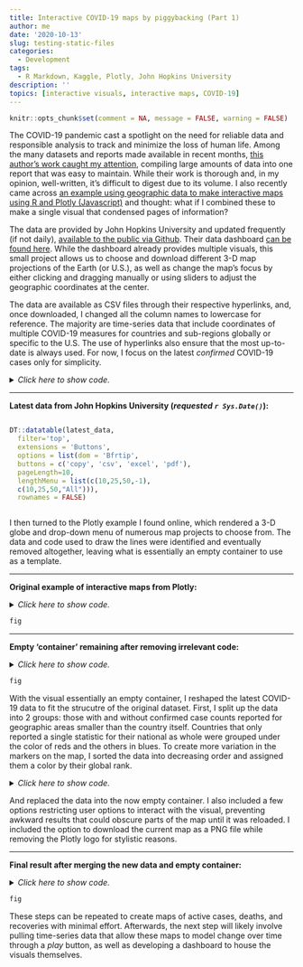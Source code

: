 ```yaml
---
title: Interactive COVID-19 maps by piggybacking (Part 1)
author: me
date: '2020-10-13'
slug: testing-static-files
categories:
  - Development
tags:
  - R Markdown, Kaggle, Plotly, John Hopkins University
description: ''
topics: [interactive visuals, interactive maps, COVID-19]
---
```


```r
knitr::opts_chunk$set(comment = NA, message = FALSE, warning = FALSE)
```

The COVID-19 pandemic cast a spotlight on the need for reliable data and responsible analysis to track and minimize the loss of human life. 
Among the many datasets and reports made available in recent months, 
[this author's work caught my attention](https://www.kaggle.com/gerardopgarcia/coronavirus-covid-19-visualization-prediction/){target="_blank"}, compiling large amounts of data into one report that was easy to maintain. While their work
is thorough and, in my opinion, well-written, it's difficult to digest due to its volume. I also recently came across [an example using geographic
data to make interactive maps using R and Plotly (Javascript)](https://plotly.com/r/sliders/){target="_blank"} 
and thought: what if I combined these to make a single visual that condensed pages of information?

The data are provided by John Hopkins University and updated frequently (if not daily), 
[available to the public via Github](https://github.com/CSSEGISandData/COVID-19){target="_blank"}. Their data dashboard 
[can be found here](https://www.arcgis.com/apps/opsdashboard/index.html#/bda7594740fd40299423467b48e9ecf6){target="_blank"}. While the dashboard already provides multiple 
visuals, this small project allows us to choose and download different 3-D map projections of the 
Earth (or U.S.), as well as change the map's focus by either clicking and dragging manually or using sliders to adjust the geographic coordinates at the center.

The data are available as CSV files through their respective hyperlinks, and, once downloaded, I changed all the column names to lowercase for reference. The majority are time-series data that include coordinates of multiple COVID-19 measures for countries 
and sub-regions globally or specific to the U.S. The use of hyperlinks also ensure that the most up-to-date is always used. 
For now, I focus on the latest <em>confirmed</em> COVID-19 cases only for simplicity.

<details><summary><em>Click here to show code.</em></summary>

```r
# Gather data from URLs in CSV format

confirmed_df <- read.csv(
  'https://raw.githubusercontent.com/CSSEGISandData/COVID-19/master/csse_covid_19_data/csse_covid_19_time_series/time_series_covid19_confirmed_global.csv')

deaths_df <- read.csv(
  'https://raw.githubusercontent.com/CSSEGISandData/COVID-19/master/csse_covid_19_data/csse_covid_19_time_series/time_series_covid19_deaths_global.csv')

recoveries_df <- read.csv(
  'https://raw.githubusercontent.com/CSSEGISandData/COVID-19/master/csse_covid_19_data/csse_covid_19_time_series/time_series_covid19_recovered_global.csv')

latest_data <- read.csv(
  'https://raw.githubusercontent.com/CSSEGISandData/COVID-19/master/csse_covid_19_data/csse_covid_19_daily_reports/10-11-2020.csv')

us_medical_data <- read.csv(
  'https://raw.githubusercontent.com/CSSEGISandData/COVID-19/master/csse_covid_19_data/csse_covid_19_daily_reports_us/10-11-2020.csv')

apple_mobility <- read.csv(
  'https://covid19-static.cdn-apple.com/covid19-mobility-data/2018HotfixDev24/v3/en-us/applemobilitytrends-2020-10-11.csv')

# Change columns to lower case

names(latest_data) <- tolower(names(latest_data))

names(confirmed_df) <- tolower(names(confirmed_df))

names(us_medical_data) <- tolower(names(us_medical_data))

names(deaths_df) <- tolower(names(deaths_df))

names(recoveries_df) <- tolower(names(recoveries_df))

names(apple_mobility) <- tolower(names(apple_mobility))
```

</details>

<hr>

<b>Latest data from John Hopkins University (<em>requested `r Sys.Date()`</em>):</b>

<div style="overflow-x:scroll;">

```r
DT::datatable(latest_data,
  filter='top',
  extensions = 'Buttons',
  options = list(dom = 'Bfrtip',
  buttons = c('copy', 'csv', 'excel', 'pdf'),
  pageLength=10,
  lengthMenu = list(c(10,25,50,-1),
  c(10,25,50,"All"))),
  rownames = FALSE)
```

</div>

I then turned to the Plotly example I found online, which rendered a 3-D globe and drop-down menu of numerous map projects to choose from.
The data and code used to draw the lines were identified and eventually removed altogether, leaving what is essentially an empty 
container to use as a template.

<hr>

<b>Original example of interactive maps from Plotly:</b>

<details><summary><em>Click here to show code.</em></summary>

```r
library(plotly)

df <- read.csv('https://raw.githubusercontent.com/plotly/datasets/master/globe_contours.csv')
df$id <- seq_len(nrow(df))

library(tidyr)
d <- df %>%
  gather(key, value, -id) %>%
  separate(key, c("l", "line"), "\\.") %>%
  spread(l, value)

geo <- list(
  showland = TRUE,
  showlakes = TRUE,
  showcountries = TRUE,
  showocean = TRUE,
  countrywidth = 0.5,
  landcolor = 'rgb(230, 145, 56)',
  lakecolor = 'rgb(0, 255, 255)',
  oceancolor = 'rgb(0, 255, 255)',
  projection = list(
    type = 'orthographic',
    rotation = list(
      lon = -100,
      lat = 40,
      roll = 0
    )
  ),
  lonaxis = list(
    showgrid = TRUE,
    gridcolor = toRGB("gray40"),
    gridwidth = 0.5
  ),
  lataxis = list(
    showgrid = TRUE,
    gridcolor = toRGB("gray40"),
    gridwidth = 0.5
  )
)

## add custom events

# dropdown
projections = data.frame(type = c(
  "equirectangular", "mercator", "orthographic", "natural earth","kavrayskiy7", 
  "miller", "robinson", "eckert4", "azimuthal equal area","azimuthal equidistant", 
  "conic equal area", "conic conformal", "conic equidistant", "gnomonic", "stereographic", 
  "mollweide", "hammer", "transverse mercator", "albers usa", "winkel tripel"))

all_buttons <- list()
for (i in 1:length(projections[,])) { 
  all_buttons[[i]] <- list(method = "relayout",
  args = list(list(geo.projection.type = projections$type[i])),
  label = projections$type[i])
}

# sliders
lon_range = data.frame(seq(-180, 180, 10))
lat_range = data.frame(seq(-90, 90, 10))
colnames(lon_range) <- "x"
colnames(lat_range) <- "x"

all_lat <- list()
for (i in 1:length(lat_range[,])) { 
  all_lat[[i]] <- list(method = "relayout",
                       args = list(list(geo.projection.rotation.lat = lat_range$x[i])),
                       label = lat_range$x[i])
}

all_lon <- list()
for (i in 1:length(lon_range[,])) {  
  all_lon[[i]] <- list(method = "relayout", 
  args = list(list(geo.projection.rotation.lon = lon_range$x[i])),
  label = lon_range$x[i]) 
} 

# annotations
annot <- list(x = 0, y=0.8, text = "Projection", yanchor = 'bottom', 
  xref = 'paper', xanchor = 'right',
  showarrow = FALSE)


# original d3-globe with contours
fig<- plot_geo(d) 
fig <- fig %>% group_by(line) 
fig <- fig %>% add_lines(x = ~lon, y = ~lat, color = ~line, colors = 'Reds') 
fig <- fig %>% layout(
  showlegend = FALSE, geo = geo
)

# plot with custom events
fig<- fig
fig <- fig %>% layout(annotations = annot,
  updatemenus = list(list(active = 2, x = 0, y = 0.8, 
    buttons=all_buttons)),
  sliders = list(
    list(
      active = (length(lon_range[,])-1)/2, 
      currentvalue = list(prefix = "Longitude: "), 
      pad = list(t = 20), 
      steps = all_lon),
    list(
      active = (length(lat_range[,])-1)/2, 
      currentvalue = list(prefix = "Latitude: "), 
      pad = list(t = 100), 
      steps = all_lat)))
```

</details>

```r
fig
```

<hr>

<b>Empty 'container' remaining after removing irrelevant code:</b>

<details><summary><em>Click here to show code.</em></summary>

```r
library(plotly)

# REMOVED
# ------------------------------------------------------------------------------
# df <- read.csv('https://raw.githubusercontent.com/plotly/datasets/master/globe_contours.csv')
# df$id <- seq_len(nrow(df))
# 
# library(tidyr)
# d <- df %>%
#   gather(key, value, -id) %>%
#   separate(key, c("l", "line"), "\\.") %>%
#   spread(l, value)
# ------------------------------------------------------------------------------

geo <- list(
  showland = TRUE,
  showlakes = TRUE,
  showcountries = TRUE,
  showocean = TRUE,
  countrywidth = 0.5,
  landcolor = 'rgb(230, 145, 56)',
  lakecolor = 'rgb(0, 255, 255)',
  oceancolor = 'rgb(0, 255, 255)',
  projection = list(
    type = 'orthographic',
    rotation = list(
      lon = -100,
      lat = 40,
      roll = 0
    )
  ),
  lonaxis = list(
    showgrid = TRUE,
    gridcolor = toRGB("gray40"),
    gridwidth = 0.5
  ),
  lataxis = list(
    showgrid = TRUE,
    gridcolor = toRGB("gray40"),
    gridwidth = 0.5
  )
)

## add custom events

# dropdown
projections = data.frame(type = c(
  "equirectangular", "mercator", "orthographic", "natural earth","kavrayskiy7", 
  "miller", "robinson", "eckert4", "azimuthal equal area","azimuthal equidistant", 
  "conic equal area", "conic conformal", "conic equidistant", "gnomonic", "stereographic", 
  "mollweide", "hammer", "transverse mercator", "albers usa", "winkel tripel"))

all_buttons <- list()
for (i in 1:length(projections[,])) { 
  all_buttons[[i]] <- list(method = "relayout",
  args = list(list(geo.projection.type = projections$type[i])),
  label = projections$type[i])
}

# sliders
lon_range = data.frame(seq(-180, 180, 10))
lat_range = data.frame(seq(-90, 90, 10))
colnames(lon_range) <- "x"
colnames(lat_range) <- "x"

all_lat <- list()
for (i in 1:length(lat_range[,])) { 
  all_lat[[i]] <- list(method = "relayout",
  args = list(list(geo.projection.rotation.lat = lat_range$x[i])),
  label = lat_range$x[i])
}

all_lon <- list()
for (i in 1:length(lon_range[,])) {  
  all_lon[[i]] <- list(method = "relayout", 
  args = list(list(geo.projection.rotation.lon = lon_range$x[i])),
  label = lon_range$x[i]) 
} 

# annotations
annot <- list(x = 0, y=0.8, text = "Projection", yanchor = 'bottom', 
  xref = 'paper', xanchor = 'right',
  showarrow = FALSE)

# REMOVED
# ------------------------------------------------------------------------------
# original d3-globe with contours
# fig<- plot_geo(d) 
# fig <- fig %>% group_by(line) 
# fig <- fig %>% add_lines(x = ~lon, y = ~lat, color = ~line, colors = 'Reds') 
# fig <- fig %>% layout(
#   showlegend = FALSE, geo = geo
# )
# ------------------------------------------------------------------------------

# REPLACED
# ------------------------------------------------------------------------------
fig <- plot_geo()
fig <- fig %>% layout(
  showlegend=FALSE, geo=geo
)
# ------------------------------------------------------------------------------

# plot with custom events
fig<- fig
fig <- fig %>% layout(annotations = annot,
  updatemenus = list(list(active = 2, x = 0, y = 0.8, 
    buttons=all_buttons)),
  sliders = list(
    list(
      active = (length(lon_range[,])-1)/2, 
      currentvalue = list(prefix = "Longitude: "), 
      pad = list(t = 20), 
      steps = all_lon),
    list(
      active = (length(lat_range[,])-1)/2, 
      currentvalue = list(prefix = "Latitude: "), 
      pad = list(t = 100), 
      steps = all_lat)))
```

</details>

```r
fig
```

With the visual essentially an empty container, I reshaped the latest COVID-19 data to fit the strucutre of the original dataset. 
First, I split up the data into 2 groups: those with and without confirmed case counts reported for geographic areas smaller than the country itself. 
Countries that only reported a single statistic for their national as whole were grouped under the color of reds and the others in blues. To create more variation in 
the markers on the map, I sorted the data into decreasing order and assigned them a color by their global rank.

<details><summary><em>Click here to show code.</em></summary>

```r
# Restructure latest COVID-19 data for plot_geo visual

# Country-only confirmed case reports

latest_data_countries <- latest_data[latest_data$province_state=="",]

latest_data_countries$rank[order(latest_data_countries$confirmed, decreasing = FALSE)] <- 1:nrow(latest_data_countries)

# All other confirmed case reports

latest_data_sub <- latest_data[!latest_data$province_state=="",]

latest_data_sub$rank[order(latest_data_sub$confirmed, decreasing = FALSE)] <- 1:nrow(latest_data_sub)
```

</details>

And replaced the data into the now empty container. I also included a few options restricting user options to interact with the visual, preventing 
awkward results that could obscure parts of the map until it was reloaded. I included the option to download the current map as a PNG file while removing the Plotly logo 
for stylistic reasons.

<hr>

<b>Final result after merging the new data and empty container:</b>

<details><summary><em>Click here to show code.</em></summary>

```r
library(plotly)

library(tidyr)

geo <- list(
  showland = TRUE,
  showlakes = TRUE,
  showcountries = TRUE,
  showocean = TRUE,
  countrywidth = 0.5,
  landcolor = 'rgb(230, 145, 56)',
  lakecolor = 'rgb(0, 255, 255)',
  oceancolor = 'rgb(0, 255, 255)',
  projection = list(
    type = 'orthographic',
    rotation = list(
      lon = -100,
      lat = 40,
      roll = 0
    )
  ),
  lonaxis = list(
    showgrid = TRUE,
    gridcolor = toRGB("gray40"),
    gridwidth = 0.5
  ),
  lataxis = list(
    showgrid = TRUE,
    gridcolor = toRGB("gray40"),
    gridwidth = 0.5
  )
)

## add custom events

# dropdown
projections = data.frame(type = c("equirectangular", "mercator", "orthographic", "natural earth","kavrayskiy7", 
  "miller", "robinson", "eckert4", "azimuthal equal area","azimuthal equidistant", 
  "conic equal area", "conic conformal", "conic equidistant", "gnomonic", "stereographic", 
  "mollweide", "hammer", "transverse mercator", "albers usa", "winkel tripel"))

all_buttons <- list()
for (i in 1:length(projections[,])) { 
  all_buttons[[i]] <- list(method = "relayout",
  args = list(list(geo.projection.type = projections$type[i])),
  label = projections$type[i])
}

# sliders
lon_range = data.frame(seq(-180, 180, 10))
lat_range = data.frame(seq(-90, 90, 10))
colnames(lon_range) <- "x"
colnames(lat_range) <- "x"

all_lat <- list()
for (i in 1:length(lat_range[,])) { 
  all_lat[[i]] <- list(method = "relayout",
  args = list(list(geo.projection.rotation.lat = lat_range$x[i])),
  label = lat_range$x[i])
}

all_lon <- list()
for (i in 1:length(lon_range[,])) {  
  all_lon[[i]] <- list(method = "relayout", 
  args = list(list(geo.projection.rotation.lon = lon_range$x[i])),
  label = lon_range$x[i]) 
} 

# annotations

annot <- list(x = 0, y=0.8, text = "Projection", yanchor = 'bottom', 
  xref = 'paper', xanchor = 'right',
  showarrow = FALSE)

# NEW DATA WAS PLACED HERE
# ------------------------------------------------------------------------------
# COVID-19 data

fig <- plot_geo()

# Add data reported within countries

fig <- fig %>% add_markers(x=~latest_data_sub$long_, y=~latest_data_sub$lat, 
  color=~latest_data_sub$rank, colors = "Blues",
  hovertemplate=~paste("<b><br>",latest_data_sub$country_region, "<br>", 
    latest_data_sub$province_state, "<br>", 
    latest_data_sub$admin2, "<br>", latest_data_sub$confirmed, "</b><extra></extra>"))

# Add data from cases reported for countries in aggregate

fig <- fig %>% add_markers(x=~latest_data_countries$long_, y=~latest_data_countries$lat, 
  color=~latest_data_countries$rank, colors = "Reds",
  hovertemplate=~paste("<b><br>",latest_data_countries$country_region, "<br>", 
    latest_data_countries$confirmed, "</b><extra></extra>"))

# Hide elements of the visual, including legends and gradients

fig <- fig %>% layout(
  showlegend = FALSE, geo = geo
)%>%hide_colorbar() 
# ------------------------------------------------------------------------------

# plot with custom events

fig<- fig
fig <- fig %>% layout(annotations = annot,
  updatemenus = list(list(active = 2, x = 0, y = 0.8, 
  buttons=all_buttons)),
  sliders = list(
    list(
      active = (length(lon_range[,])-1)/2, 
      currentvalue = list(prefix = "Longitude: "), 
      pad = list(t = 20), 
      steps = all_lon),
    list(
      active = (length(lat_range[,])-1)/2, 
      currentvalue = list(prefix = "Latitude: "), 
      pad = list(t = 100), 
      steps = all_lat)))

# Adjust Plotly options

fig <- fig %>%
  config(displaylogo = FALSE)%>%
  config(modeBarButtonsToRemove = c(
    "zoomIn2d", "zoomOut2d", "sendDataToCloud", "editInChartStudio", "zoom2d", 
    "pan2d", "select2d", "lasso2d", "drawclosedpath", "drawopenpath", "drawline", 
    "drawrect", "drawcircle", "eraseshape", "autoScale2d", "resetScale2d", 
    "hoverCloestCartesian", "hoverCompareCartesian", "handleCartesian", 
    "toggleSpikelines"))
```

</details>

```r
fig
```

These steps can be repeated to create maps of active cases, deaths, and recoveries with minimal effort. 
Afterwards, the next step will likely involve pulling time-series data that allow these maps to model change over 
time through a <em>play</em> button, as well as developing a dashboard to house the visuals themselves.


